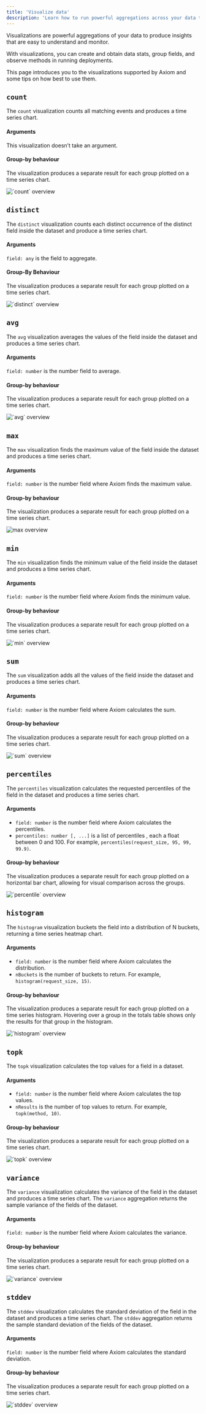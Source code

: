```yaml
---
title: 'Visualize data'
description: 'Learn how to run powerful aggregations across your data to produce insights that are easy to understand and monitor.'
---
```


Visualizations are powerful aggregations of your data to produce insights that are easy to understand and monitor.

With visualizations, you can create and obtain data stats, group fields, and observe methods in running deployments.

This page introduces you to the visualizations supported by Axiom and some tips on how best to use them.

## `count`

The `count` visualization counts all matching events and produces a time series chart.

#### Arguments

This visualization doesn’t take an argument.

#### Group-by behaviour

The visualization produces a separate result for each group plotted on a time series chart.

<Frame caption="`count` overview">
  <img src="/doc-assets/shots/count.png" alt="`count` overview" />
</Frame>

## `distinct`

The `distinct` visualization counts each distinct occurrence of the distinct field inside the dataset and produce a time series chart.

#### Arguments

`field: any` is the field to aggregate.

#### Group-By Behaviour

The visualization produces a separate result for each group plotted on a time series chart.

<Frame caption="`distinct` overview">
  <img src="/doc-assets/shots/distinct.png" alt="`distinct` overview" />
</Frame>

## `avg`

The `avg` visualization averages the values of the field inside the dataset and produces a time series chart.

#### Arguments

`field: number` is the number field to average.

#### Group-by behaviour

The visualization produces a separate result for each group plotted on a time series chart.

<Frame caption="`avg` overview">
  <img src="/doc-assets/shots/average.png" alt="`avg` overview" />
</Frame>

## `max`

The `max` visualization finds the maximum value of the field inside the dataset and produces a time series chart.

#### Arguments

`field: number` is the number field where Axiom finds the maximum value.

#### Group-by behaviour

The visualization produces a separate result for each group plotted on a time series chart.

<Frame caption="max overview">
  <img src="/doc-assets/shots/max.png" alt="max overview" />
</Frame>

## `min`

The `min` visualization finds the minimum value of the field inside the dataset and produces a time series chart.

#### Arguments

`field: number` is the number field where Axiom finds the minimum value.

#### Group-by behaviour

The visualization produces a separate result for each group plotted on a time series chart.

<Frame caption="`min` overview">
  <img src="/doc-assets/shots/min.png" alt="`min` overview" />
</Frame>

## `sum`

The `sum` visualization adds all the values of the field inside the dataset and produces a time series chart.

#### Arguments

`field: number` is the number field where Axiom calculates the sum.

#### Group-by behaviour

The visualization produces a separate result for each group plotted on a time series chart.

<Frame caption="`sum` overview">
  <img src="/doc-assets/shots/sum.png" alt="`sum` overview" />
</Frame>

## `percentiles`

The `percentiles` visualization calculates the requested percentiles of the field in the dataset and produces a time series chart.

#### Arguments

- `field: number` is the number field where Axiom calculates the percentiles.
- `percentiles: number [, ...]` is a list of percentiles , each a float between 0 and 100. For example, `percentiles(request_size, 95, 99, 99.9)`.

#### Group-by behaviour

The visualization produces a separate result for each group plotted on a horizontal bar chart, allowing for visual comparison across the groups.

<Frame caption="`percentile` overview">
  <img src="/doc-assets/shots/percentile.png" alt="`percentile` overview" />
</Frame>

## `histogram`

The `histogram` visualization buckets the field into a distribution of N buckets, returning a time series heatmap chart.

#### Arguments

- `field: number` is the number field where Axiom calculates the distribution.
- `nBuckets` is the number of buckets to return. For example, `histogram(request_size, 15)`.

#### Group-by behaviour

The visualization produces a separate result for each group plotted on a time series histogram. Hovering over a group in the totals table shows only the results for that group in the histogram.

<Frame caption="`histogram` overview">
  <img src="/doc-assets/shots/histogram.png" alt="`histogram` overview" />
</Frame>

## `topk`

The `topk` visualization calculates the top values for a field in a dataset.

#### Arguments

- `field: number` is the number field where Axiom calculates the top values.
- `nResults` is the number of top values to return. For example, `topk(method, 10)`.

#### Group-by behaviour

The visualization produces a separate result for each group plotted on a time series chart.

<Frame caption="`topk` overview">
  <img src="/doc-assets/shots/topk.png" alt="`topk` overview" />
</Frame>

## `variance`

The `variance` visualization calculates the variance of the field in the dataset and produces a time series chart.
The `variance` aggregation returns the sample variance of the fields of the dataset.

#### Arguments

`field: number` is the number field where Axiom calculates the variance.

#### Group-by behaviour

The visualization produces a separate result for each group plotted on a time series chart.

<Frame caption="`variance` overview">
  <img src="/doc-assets/shots/variance.png" alt="`variance` overview" />
</Frame>

## `stddev`

The `stddev` visualization calculates the standard deviation of the field in the dataset and produces a time series chart.
The `stddev` aggregation returns the sample standard deviation of the fields of the dataset.

#### Arguments

`field: number` is the number field where Axiom calculates the standard deviation.

#### Group-by behaviour

The visualization produces a separate result for each group plotted on a time series chart.

<Frame caption="`stddev` overview">
  <img src="/doc-assets/shots/stdev.png" alt="`stddev` overview" />
</Frame>
